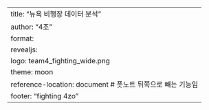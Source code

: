 ---
title: "뉴욕 비행장 데이터 분석"
author: "4조"
format: 
    revealjs:
        logo: team4_fighting_wide.png
        theme: moon
        reference-location: document  # 풋노트 뒤쪽으로 빼는 기능임
        footer: "fighting 4zo"
---